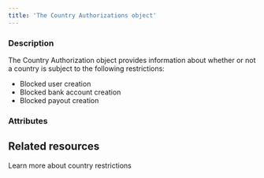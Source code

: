 ```yaml
---
title: 'The Country Authorizations object'
---
```


  
### Description
The Country Authorization object provides information about whether or not a country is subject to the following restrictions:  
- Blocked user creation  
- Blocked bank account creation  
- Blocked payout creation  

### Attributes  

<CountryCode1 />  

<CountryName />  

<Authorization />  

<LastUpdate />

## Related resources

<CardGroup cols={2}>
    <Card
        title="Guide"
        href="/guides/users/policies/country-restrictions"
    >
        Learn more about country restrictions
    </Card>
</CardGroup>